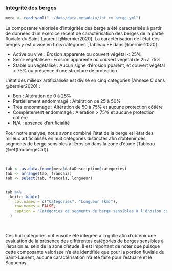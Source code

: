 ### Intégrité des berges

```r
meta <- read_yaml("../data/data-metadata/int_cv_berge.yml")
```

La composante valorisée d'intégritée des berge a été caractérisée à partir de données d'un exercice récent de caractérisation des berges de la partie fluviale du Saint-Laurent [@bernier2020]. La caractérisation de l'état des berges y est divisé en trois catégories [Tableau FF dans @bernier2020] :

- Active ou vive : Érosion apparente ou couvert végétal < 25%
- Semi-végétalisée : Érosion apparente ou couvert végétal de 25 à 75%
- Stable ou végétalisé : Aucun signe d'érosion pparent, et couvert végétal > 75% ou présence d'une structure de protection

L'état des milieux artificialisés est divisé en cinq catégories [Annexe C dans @bernier2020] :

- Bon : Altération de 0 à 25%
- Partiellement endommagé : Altération de 25 à 50%
- Très endommagé : Altération de 50 à 75% et aucune protection côtière
- Complètement endommagé : Alération > 75% et aucune protection côtière
- N/A : absence d'artificialité

Pour notre analyse, nous avons combiné l'état de la berge et l'état des milieux artificialisés en huit catégories distinctes afin d'obtenir des segments de berge sensibles à l'érosion dans la zone d'étude (Tableau \@ref(tab:bergeCat)).

<br/>

```r
tab <- as.data.frame(meta$dataDescription$categories)
tab <- arrange(tab, francais)
tab <- select(tab, francais, longueur)


tab %>%
  knitr::kable(
    col.names = c("Catégories", "Longueur (km)"),
    row.names = FALSE,
    caption = "Catégories de segments de berge sensibles à l'érosion considérés pour l'analyse d'évaluation des effets cumulatifs et leur longueur totale en $km$ au sein des données de caractérisation des berges de la partie fluviale du Saint-Laurent [@bernier2020]"
  )
```

<br/>

Ces huit catégories ont ensuite été intégrée à la grille afin d'obtenir une évaluation de la présence des différentes catégories de berges sensibles à l'érosion au sein de la zone d'étude. Il est important de noter que puisque cette composante valorisée n'a été identifiée que pour la portion fluviale du Saint-Laurent, aucune caractérisation n'a été faite pour l'estuaire et le Saguenay.

<br/>
